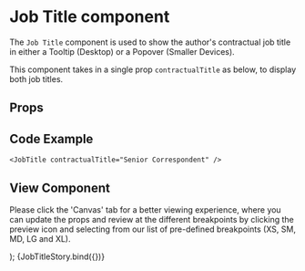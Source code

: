 


<Meta
  title="Newskit Components/Misc/JobTitle"
  component={JobTitle}
/>

# Job Title component
The `Job Title` component is used to show the author's contractual job title in either a Tooltip (Desktop) or a Popover (Smaller Devices).

This component takes in a single prop `contractualTitle` as below, to display both job titles.

## Props
<Props of={JobTitle} />

## Code Example
`<JobTitle contractualTitle="Senior Correspondent" />`

## View Component
Please click the 'Canvas' tab for a better viewing experience, where you can update the props and review at the different breakpoints by clicking the preview icon and selecting from our list of pre-defined breakpoints (XS, SM, MD, LG and XL).

  <NewsKitProvider theme={TimesWebLightTheme}>
  <div style={{ paddingTop: '150px'}}>
    <JobTitle contractualTitle="Senior Correspondent"/>
  </div>
  </NewsKitProvider>
);

<Story name="JobTitle">
  {JobTitleStory.bind({})}
</Story>